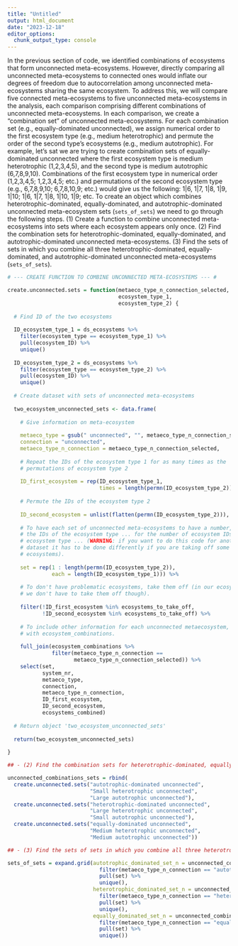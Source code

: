 ```yaml
---
title: "Untitled"
output: html_document
date: "2023-12-18"
editor_options: 
  chunk_output_type: console
---
```


In the previous section of code, we identified combinations of ecosystems that form unconnected meta-ecosystems. However, directly comparing all unconnected meta-ecosystems to connected ones would inflate our degrees of freedom due to autocorrelation among unconnected meta-ecosystems sharing the same ecosystem. To address this, we will compare five connected meta-ecosystems to five unconnected meta-ecosystems in the analysis, each comparison comprising different combinations of unconnected meta-ecosystems. In each comparison, we create a "combination set" of unconnected meta-ecosystems. For each combination set (e.g., equally-dominated unconnected), we assign numerical order to the first ecosystem type (e.g., medium heterotrophic) and permute the order of the second type's ecosystems (e.g., medium autotrophic). For example, let's sat we are trying to create combination sets of equally-dominated unconnected where the first ecosystem type is medium heterotrophic (1,2,3,4,5), and the second type is medium autotrophic (6,7,8,9,10). Combinations of the first ecosystem type in numerical order (1,2,3,4,5; 1,2,3,4,5; etc.) and permutations of the second ecosystem type  (e.g., 6,7,8,9,10; 6,7,8,10,9; etc.) would give us the following: 1\|6, 1\|7, 1\|8, 1\|9, 1\|10; 1\|6, 1\|7, 1\|8, 1\|10, 1\|9; etc. To create an object which combines heterotrophic-dominated, equally-dominated, and autotrophic-dominated unconnected meta-ecosystem sets (`sets_of_sets`) we need to go through the following steps. (1) Create a function to combine unconnected meta-ecosystems into sets where each ecosystem appears only once. (2) Find the combination sets for heterotrophic-dominated, equally-dominated, and autotrophic-dominated unconnected meta-ecosystems. (3) Find the sets of sets in which you combine all three heterotrophic-dominated, equally-dominated, and autotrophic-dominated unconnected meta-ecosystems (`sets_of_sets`).

```r

# --- CREATE FUNCTION TO COMBINE UNCONNECTED META-ECOSYSTEMS --- #

create.unconnected.sets = function(metaeco_type_n_connection_selected,
                                   ecosystem_type_1,
                                   ecosystem_type_2) {
  
  # Find ID of the two ecosystems 
  
  ID_ecosystem_type_1 = ds_ecosystems %>%
    filter(ecosystem_type == ecosystem_type_1) %>%
    pull(ecosystem_ID) %>%
    unique()
  
  ID_ecosystem_type_2 = ds_ecosystems %>%
    filter(ecosystem_type == ecosystem_type_2) %>%
    pull(ecosystem_ID) %>%
    unique()
  
  # Create dataset with sets of unconnected meta-ecosystems
  
  two_ecosystem_unconnected_sets <- data.frame(
    
    # Give information on meta-ecosystem 
    
    metaeco_type = gsub(" unconnected", "", metaeco_type_n_connection_selected),
    connection = "unconnected",
    metaeco_type_n_connection = metaeco_type_n_connection_selected,
    
    # Repeat the IDs of the ecosystem type 1 for as many times as the 
    # permutations of ecosystem type 2
    
    ID_first_ecosystem = rep(ID_ecosystem_type_1, 
                             times = length(permn(ID_ecosystem_type_2))),
    
    # Permute the IDs of the ecosystem type 2
    
    ID_second_ecosystem = unlist(flatten(permn(ID_ecosystem_type_2))),
    
    # To have each set of unconnected meta-ecosystems to have a number, repeat 
    # the IDs of the ecosystem type ... for the number of ecosystem IDs of the 
    # ecosystem type ... (WARNING: if you want to do this code for another 
    # dataset it has to be done differently if you are taking off some 
    # ecosystems).
    
    set = rep(1 : length(permn(ID_ecosystem_type_2)), 
              each = length(ID_ecosystem_type_1))) %>%
    
    # To don't have problematic ecosystems, take them off (in our ecosystems 
    # we don't have to take them off though). 
    
    filter(!ID_first_ecosystem %in% ecosystems_to_take_off,
           !ID_second_ecosystem %in% ecosystems_to_take_off) %>%
    
    # To include other information for each unconnected metaecosystem, join 
    # with ecosystem_combinations.
    
    full_join(ecosystem_combinations %>%
              filter(metaeco_type_n_connection == 
                     metaeco_type_n_connection_selected)) %>%
    select(set,
           system_nr,
           metaeco_type,
           connection,
           metaeco_type_n_connection,
           ID_first_ecosystem,
           ID_second_ecosystem,
           ecosystems_combined)
  
  # Return object 'two_ecosystem_unconnected_sets'
  
  return(two_ecosystem_unconnected_sets)
  
}
```

```r

## - (2) Find the combination sets for heterotrophic-dominated, equally-dominated, and autotrophic-dominated unconnected meta-ecosystems. - ##

unconnected_combinations_sets = rbind(
  create.unconnected.sets("autotrophic-dominated unconnected",
                          "Small heterotrophic unconnected",
                          "Large autotrophic unconnected"),
  create.unconnected.sets("heterotrophic-dominated unconnected",
                          "Large heterotrophic unconnected",
                          "Small autotrophic unconnected"),
  create.unconnected.sets("equally-dominated unconnected",
                          "Medium heterotrophic unconnected",
                          "Medium autotrophic unconnected"))
```

```r

## - (3) Find the sets of sets in which you combine all three heterotrophic-dominated, equally-dominated, and autotrophic-dominated unconnected meta-ecosystems (sets_of_sets). - ##

sets_of_sets = expand.grid(autotrophic_dominated_set_n = unconnected_combinations_sets %>%
                             filter(metaeco_type_n_connection == "autotrophic-dominated unconnected") %>%
                             pull(set) %>%
                             unique(),
                           heterotrophic_dominated_set_n = unconnected_combinations_sets %>%
                             filter(metaeco_type_n_connection == "heterotrophic-dominated unconnected") %>%
                             pull(set) %>%
                             unique(),
                           equally_dominated_set_n = unconnected_combinations_sets %>%
                             filter(metaeco_type_n_connection == "equally-dominated unconnected") %>%
                             pull(set) %>%
                             unique())
```
